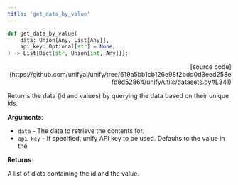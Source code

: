 ```yaml
---
title: 'get_data_by_value'
---
```


```python
def get_data_by_value(
    data: Union[Any, List[Any]],
    api_key: Optional[str] = None,
) -> List[Dict[str, Union[int, Any]]]:
```

<p align="right">[source code](https://github.com/unifyai/unify/tree/619a5bb1cb126e98f2bdd0d3eed258efb8d52864/unify/utils/datasets.py#L341)</p>

Returns the data (id and values) by querying the data based on their unique ids.

**Arguments**:

- `data` - The data to retrieve the contents for.
- `api_key` - If specified, unify API key to be used. Defaults to the value in the



**Returns**:

A list of dicts containing the id and the value.